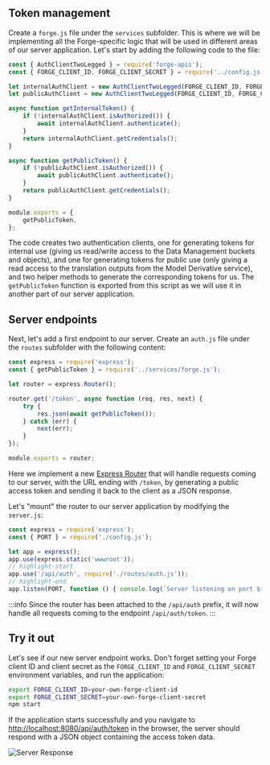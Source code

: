 ## Token management

Create a `forge.js` file under the `services` subfolder. This is where we will be implementing
all the Forge-specific logic that will be used in different areas of our server application.
Let's start by adding the following code to the file:

```js title="services/forge.js"
const { AuthClientTwoLegged } = require('forge-apis');
const { FORGE_CLIENT_ID, FORGE_CLIENT_SECRET } = require('../config.js');

let internalAuthClient = new AuthClientTwoLegged(FORGE_CLIENT_ID, FORGE_CLIENT_SECRET, ['bucket:read', 'bucket:create', 'data:read', 'data:write', 'data:create'], true);
let publicAuthClient = new AuthClientTwoLegged(FORGE_CLIENT_ID, FORGE_CLIENT_SECRET, ['viewables:read'], true);

async function getInternalToken() {
    if (!internalAuthClient.isAuthorized()) {
        await internalAuthClient.authenticate();
    }
    return internalAuthClient.getCredentials();
}

async function getPublicToken() {
    if (!publicAuthClient.isAuthorized()) {
        await publicAuthClient.authenticate();
    }
    return publicAuthClient.getCredentials();
}

module.exports = {
    getPublicToken,
};
```

The code creates two authentication clients, one for generating tokens for internal use
(giving us read/write access to the Data Management buckets and objects), and one for generating
tokens for public use (only giving a read access to the translation outputs from the Model Derivative
service), and two helper methods to generate the corresponding tokens for us. The `getPublicToken` function
is exported from this script as we will use it in another part of our server application.

## Server endpoints

Next, let's add a first endpoint to our server. Create an `auth.js` file under the `routes` subfolder
with the following content:

```js title="routes/auth.js"
const express = require('express');
const { getPublicToken } = require('../services/forge.js');

let router = express.Router();

router.get('/token', async function (req, res, next) {
    try {
        res.json(await getPublicToken());
    } catch (err) {
        next(err);
    }
});

module.exports = router;
```

Here we implement a new [Express Router](http://expressjs.com/en/4x/api.html#router) that will handle
requests coming to our server, with the URL ending with `/token`, by generating a public access token
and sending it back to the client as a JSON response.

Let's "mount" the router to our server application by modifying the `server.js`:

```js title="server.js"
const express = require('express');
const { PORT } = require('./config.js');

let app = express();
app.use(express.static('wwwroot'));
// highlight-start
app.use('/api/auth', require('./routes/auth.js'));
// highlight-end
app.listen(PORT, function () { console.log(`Server listening on port ${PORT}...`); });
```

:::info
Since the router has been attached to the `/api/auth` prefix, it will now handle all requests
coming to the endpoint `/api/auth/token`.
:::

## Try it out

Let's see if our new server endpoint works. Don't forget setting your Forge client ID and client secret
as the `FORGE_CLIENT_ID` and `FORGE_CLIENT_SECRET` environment variables, and run the application:

```bash
export FORGE_CLIENT_ID=your-own-forge-client-id
export FORGE_CLIENT_SECRET=your-own-forge-client-secret
npm start
```

If the application starts successfully and you navigate to [http://localhost:8080/api/auth/token](http://localhost:8080/api/auth/token)
in the browser, the server should respond with a JSON object containing the access token data.

![Server Response](./auth-response.png)
